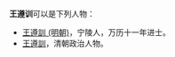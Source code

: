 '''王遵训'''可以是下列人物：
* [[王遵訓_(明朝)|王遵訓 (明朝)]]，宁陵人，万历十一年进士。
* [[王遵訓|王遵訓]]，清朝政治人物。

{{disambig|Cat=三字王姓人名消歧義|zun}}